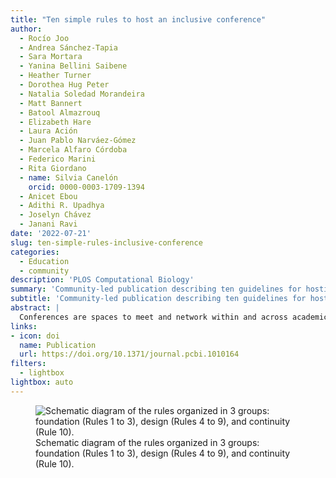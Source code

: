 ```yaml
---
title: "Ten simple rules to host an inclusive conference"
author: 
  - Rocío Joo
  - Andrea Sánchez-Tapia
  - Sara Mortara
  - Yanina Bellini Saibene
  - Heather Turner
  - Dorothea Hug Peter
  - Natalia Soledad Morandeira
  - Matt Bannert
  - Batool Almazrouq
  - Elizabeth Hare
  - Laura Ación
  - Juan Pablo Narváez-Gómez
  - Marcela Alfaro Córdoba
  - Federico Marini
  - Rita Giordano
  - name: Silvia Canelón
    orcid: 0000-0003-1709-1394
  - Anicet Ebou
  - Adithi R. Upadhya
  - Joselyn Chávez
  - Janani Ravi
date: '2022-07-21'
slug: ten-simple-rules-inclusive-conference
categories:
  - Education
  - community
description: 'PLOS Computational Biology'
summary: 'Community-led publication describing ten guidelines for hosting an inclusive conference'
subtitle: 'Community-led publication describing ten guidelines for hosting an inclusive conference'
abstract: |
  Conferences are spaces to meet and network within and across academic and technical fields, learn about new advances, and share our work. They can help define career paths and create long-lasting collaborations and opportunities. However, these opportunities are not equal for all. This article introduces 10 simple rules to host an inclusive conference based on the authors’ recent experience organizing the 2021 edition of the useR! statistical computing conference, which attracted a broad range of participants from academia, industry, government, and the nonprofit sector. Coming from different backgrounds, career stages, and even continents, we embraced the challenge of organizing a high-quality virtual conference in the context of the Coronavirus Disease 2019 (COVID-19) pandemic and making it a kind, inclusive, and accessible experience for as many people as possible. The rules result from our lessons learned before, during, and after the organization of the conference. They have been written mainly for potential organizers and selection committees of conferences and contain multiple practical tips to help a variety of events become more accessible and inclusive. We see this as a starting point for conversations and efforts towards building more inclusive conferences across the world. * Translated versions of the English abstract and the list of rules are available in 10 languages in S1 Text: Arabic, French, German, Italian, Japanese, Korean, Portuguese, Spanish, Tamil, and Thai.
links:
- icon: doi
  name: Publication
  url: https://doi.org/10.1371/journal.pcbi.1010164
filters:
  - lightbox
lightbox: auto
---
```


![Schematic diagram of the rules organized in 3 groups: foundation (Rules 1 to 3), design (Rules 4 to 9), and continuity (Rule 10).](featured.png){fig-alt="Foundational: 1) Vision, 2) safe environment, and 3) organizing team. Design: 4) Counter bias, 5) virtual/hybrid, 6) accessibility, 7) language, 8) communication, 9) finance. Continuity: 10) pass the torch"}

